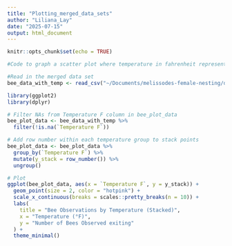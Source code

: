```yaml
---
title: "Plotting_merged_data_sets"
author: "Liliana_Lay"
date: "2025-07-15"
output: html_document
---
```


```r
knitr::opts_chunk$set(echo = TRUE)
```

```r
#Code to graph a scatter plot where temperature in fahrenheit represents the x axis and the y axis represents the number of bees exiting a nest at that temperature.

#Read in the merged data set
bee_data_with_temp <- read_csv("~/Documents/melissodes-female-nesting/data/bee_data_with_temp.csv")

library(ggplot2)
library(dplyr)

# Filter NAs from Temperature F column in bee_plot_data
bee_plot_data <- bee_data_with_temp %>%
  filter(!is.na(`Temperature F`))

# Add row number within each temperature group to stack points
bee_plot_data <- bee_plot_data %>%
  group_by(`Temperature F`) %>%
  mutate(y_stack = row_number()) %>%
  ungroup()

# Plot
ggplot(bee_plot_data, aes(x = `Temperature F`, y = y_stack)) +
  geom_point(size = 2, color = "hotpink") +
  scale_x_continuous(breaks = scales::pretty_breaks(n = 10)) +
  labs(
    title = "Bee Observations by Temperature (Stacked)",
    x = "Temperature (°F)",
    y = "Number of Bees Observed exiting"
  ) +
  theme_minimal()

```

